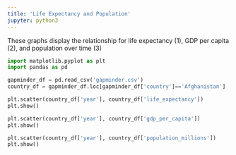 ```yaml
---
title: 'Life Expectancy and Population'
jupyter: python3
---
```


These graphs display the relationship for life expectancy (1), GDP per capita (2), and population over time (3)
```python
import matplotlib.pyplot as plt
import pandas as pd

gapminder_df = pd.read_csv('gapminder.csv')
country_df = gapminder_df.loc[gapminder_df['country']=='Afghanistan']

plt.scatter(country_df['year'], country_df['life_expectancy'])
plt.show()

plt.scatter(country_df['year'], country_df['gdp_per_capita'])
plt.show()

plt.scatter(country_df['year'], country_df['population_millions'])
plt.show()



```